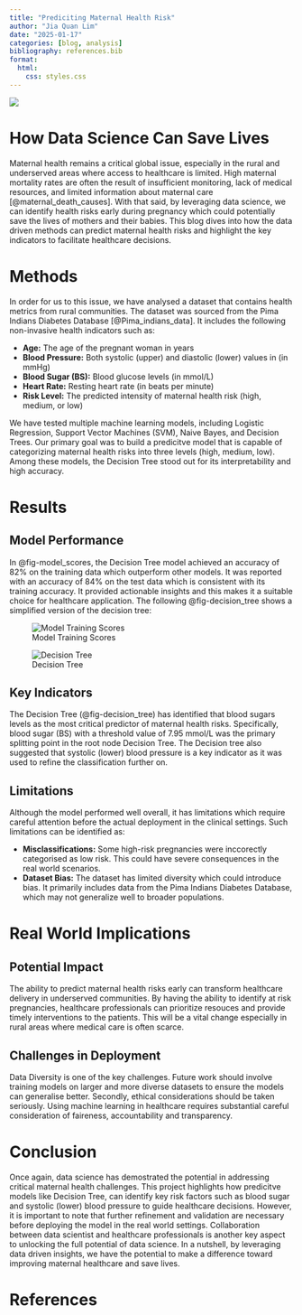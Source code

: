 ```yaml
---
title: "Prediciting Maternal Health Risk"
author: "Jia Quan Lim"
date: "2025-01-17"
categories: [blog, analysis]
bibliography: references.bib
format:
  html:
    css: styles.css
---
```


![](cover.jpg)

# How Data Science Can Save Lives

Maternal health remains a critical global issue, especially in the rural and underserved areas where access to healthcare is limited.
High maternal mortality rates are often the result of insufficient monitoring, lack of medical resources, and limited information about maternal care [@maternal_death_causes].
With that said, by leveraging data science, we can identify health risks early during pregnancy which could potentially save the lives of mothers and their babies.
This blog dives into how the data driven methods can predict maternal health risks and highlight the key indicators to facilitate healthcare decisions. 

# Methods

In order for us to this issue, we have analysed a dataset that contains health metrics from rural communities. 
The dataset was sourced from the Pima Indians Diabetes Database [@Pima_indians_data].
It includes the following non-invasive health indicators such as:

- **Age:** The age of the pregnant woman in years
- **Blood Pressure:** Both systolic (upper) and diastolic (lower) values in (in mmHg)
- **Blood Sugar (BS):** Blood glucose levels (in mmol/L)
- **Heart Rate:** Resting heart rate (in beats per minute)
- **Risk Level:** The predicted intensity of maternal health risk (high, medium, or low)

We have tested multiple machine learning models, including Logistic Regression, Support Vector Machines (SVM), Naive Bayes, and Decision Trees.
Our primary goal was to build a predicitve model that is capable of categorizing maternal health risks into three levels (high, medium, low).
Among these models, the Decision Tree stood out for its interpretability and high accuracy.

# Results

## Model Performance

In @fig-model_scores, the Decision Tree model achieved an accuracy of 82% on the training data which outperform other models. It was reported with an accuracy of 84% on the test data which is consistent with its training accuracy. 
It provided actionable insights and this makes it a suitable choice for healthcare application. 
The following @fig-decision_tree shows a simplified version of the decision tree:

![Model Training Scores](model_scores.png){#fig-model_scores}

![Decision Tree](decision_tree.jpg){#fig-decision_tree}


## Key Indicators

The Decision Tree (@fig-decision_tree) has identified that blood sugars levels as the most critical predictor of maternal health risks.
Specifically, blood sugar (BS) with a threshold value of 7.95 mmol/L was the primary splitting point in the root node Decision Tree.
The Decision tree also suggested that systolic (lower) blood pressure is a key indicator as it was used to refine the classification further on.



## Limitations

Although the model performed well overall, it has limitations which require careful attention before the actual deployment in the clinical settings.
Such limitations can be identified as:

- **Misclassifications:** Some high-risk pregnancies were inccorectly categorised as low risk. This could have severe consequences in the real world scenarios.
- **Dataset Bias:** The dataset has limited diversity which could introduce bias. It primarily includes data from the Pima Indians Diabetes Database, which may not generalize well to broader populations.

# Real World Implications

## Potential Impact

The ability to predict maternal health risks early can transform healthcare delivery in underserved communities. 
By having the ability to identify at risk pregnancies, healthcare professionals can prioritize resouces and provide timely interventions to the patients.
This will be a vital change especially in rural areas where medical care is often scarce.

## Challenges in Deployment

Data Diversity is one of the key challenges. Future work should involve training models on larger and more diverse datasets to ensure the models can generalise better.
Secondly, ethical considerations should be taken seriously. Using machine learning in healthcare requires substantial careful consideration of faireness, accountability and transparency.

# Conclusion
Once again, data science has demostrated the potential in addressing critical maternal health challenges. 
This project highlights how predicitve models like Decision Tree, can identify key risk factors such as blood sugar and systolic (lower) blood pressure to guide healthcare decisions.
However, it is important to note that further refinement and validation are necessary before deploying the model in the real world settings.
Collaboration between data scientist and healthcare professionals is another key aspect to unlocking the full potential of data science.
In a nutshell, by leveraging data driven insights, we have the potential to make a difference toward improving maternal healthcare and save lives.

# References

